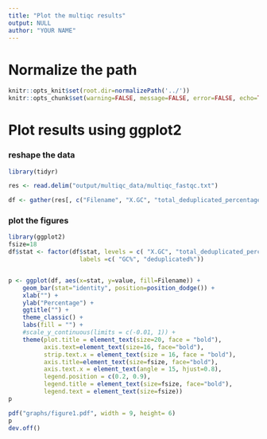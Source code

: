 ```yaml
---
title: "Plot the multiqc results"
output: NULL
author: "YOUR NAME"
---
```


# Normalize the path
```r
knitr::opts_knit$set(root.dir=normalizePath('../'))
knitr::opts_chunk$set(warning=FALSE, message=FALSE, error=FALSE, echo=TRUE)
```



# Plot results using ggplot2

### reshape the data

```r

library(tidyr)

res <- read.delim("output/multiqc_data/multiqc_fastqc.txt")

df <- gather(res[, c("Filename", "X.GC", "total_deduplicated_percentage")], key="stat", value="value", 2:3)
```

### plot the figures

```r
library(ggplot2)
fsize=18
df$stat <- factor(df$stat, levels = c( "X.GC", "total_deduplicated_percentage"),
                    labels =c( "GC%", "deduplicated%"))


p <- ggplot(df, aes(x=stat, y=value, fill=Filename)) +
    geom_bar(stat="identity", position=position_dodge()) +
    xlab("") +
    ylab("Percentage") +
    ggtitle("") +
    theme_classic() +
    labs(fill = "") +
    #scale_y_continuous(limits = c(-0.01, 1)) +
    theme(plot.title = element_text(size=20, face = "bold"), 
          axis.text=element_text(size=16, face="bold"),
          strip.text.x = element_text(size = 16, face = "bold"),
          axis.title=element_text(size=fsize, face="bold"),
          axis.text.x = element_text(angle = 15, hjust=0.8),
          legend.position = c(0.2, 0.9), 
          legend.title = element_text(size=fsize, face="bold"),
          legend.text = element_text(size=fsize))
p

pdf("graphs/figure1.pdf", width = 9, height= 6)
p
dev.off()
```


